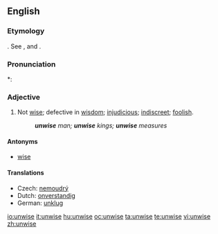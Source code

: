 ==English==

===Etymology===
{{AS.}} {{term|unwis|unwīs}}. See {{term|un-||not}}, and {{term|wise}}.

===Pronunciation===
*: {{rhymes|aɪz}}

===Adjective===
{{en-adj|unwis|er}}

# Not [[wise]]; defective in [[wisdom]]; [[injudicious]]; [[indiscreet]]; [[foolish]].
#: '''''unwise''' man; '''unwise''' kings; '''unwise''' measures''

====Antonyms====
* [[wise]]

====Translations====
* Czech: [[nemoudrý]] {{m}}
* Dutch: [[onverstandig]]
* German: [[unklug]]

[[io:unwise]]
[[it:unwise]]
[[hu:unwise]]
[[oc:unwise]]
[[ta:unwise]]
[[te:unwise]]
[[vi:unwise]]
[[zh:unwise]]